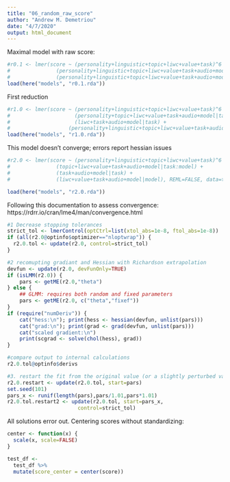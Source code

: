 ```yaml
---
title: "06_random_raw_score"
author: "Andrew M. Demetriou"
date: "4/7/2020"
output: html_document
---
```


Maximal model with raw score:

```r
#r0.1 <- lmer(score ~ (personality+linguistic+topic+liwc+value+task)^6 + audio +
#               (personality+linguistic+topic+liwc+value+task+audio+model|task/model) + 
#               (personality+linguistic+topic+liwc+value+task+audio+model|model), #REML=FALSE, data=test_df, control = lmerControl(optCtrl = list(maxfun = 100000)))
load(here("models", "r0.1.rda"))
```

First reduction

```r
#r1.0 <- lmer(score ~ (personality+linguistic+topic+liwc+value+task)^6 + audio +
#                     (personality+topic+liwc+value+task+audio+model|task:model) +
#                     (liwc+task+audio+model|task) + 
#                   (personality+linguistic+topic+liwc+value+task+audio+model|model), REML=FALSE, #data=test_df, control = lmerControl(optCtrl = list(maxfun = 100000)))
load(here("models", "r1.0.rda"))
```

This model doesn't converge; errors report hessian issues

```r
#r2.0 <- lmer(score ~ (personality+linguistic+topic+liwc+value+task)^6 + audio +
#               (topic+liwc+value+task+audio+model|task:model) +   
#               (task+audio+model|task) + 
#               (liwc+value+task+audio+model|model), REML=FALSE, data=test_df, #control = lmerControl(optCtrl = list(maxfun = 1000000)))

load(here("models", "r2.0.rda"))
```

Following this documentation to assess convergence:
https://rdrr.io/cran/lme4/man/convergence.html

```r
#1 Decrease stopping tolerances
strict_tol <- lmerControl(optCtrl=list(xtol_abs=1e-8, ftol_abs=1e-8))
if (all(r2.0@optinfo$optimizer=="nloptwrap")) {
  r2.0.tol <- update(r2.0, control=strict_tol)
}

#2 recomupting gradiant and Hessian with Richardson extrapolation
devfun <- update(r2.0, devFunOnly=TRUE)
if (isLMM(r2.0)) {
    pars <- getME(r2.0,"theta")
} else {
    ## GLMM: requires both random and fixed parameters
    pars <- getME(r2.0, c("theta","fixef"))
}
if (require("numDeriv")) {
    cat("hess:\n"); print(hess <- hessian(devfun, unlist(pars)))
    cat("grad:\n"); print(grad <- grad(devfun, unlist(pars)))
    cat("scaled gradient:\n")
    print(scgrad <- solve(chol(hess), grad))
}

#compare output to internal calculations
r2.0.tol@optinfo$derivs

#3. restart the fit from the original value (or a slightly perturbed value):
r2.0.restart <- update(r2.0.tol, start=pars)
set.seed(101)
pars_x <- runif(length(pars),pars/1.01,pars*1.01)
r2.0.tol.restart2 <- update(r2.0.tol, start=pars_x,
                       control=strict_tol)
```

All solutions error out. Centering scores without standardizing:

```r
center <- function(x) {
  scale(x, scale=FALSE)
}

test_df <- 
  test_df %>%
  mutate(score_center = center(score))
```

